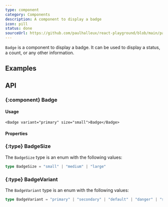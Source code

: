 ```yaml
---
type: component
category: Components
description: A component to display a badge
icon: pill
status: done
sourceUrl: https://github.com/paulhalleux/react-playground/blob/main/packages/playground/src/components/Badge/Badge.tsx
---
```


`Badge` is a component to display a badge. It can be used to display a status, a count, or any other information.

## Examples

<Example name="components/General/Badge" />

## API

### \{:component} Badge

#### Usage

```tsx
<Badge variant="primary" size="small">Badge</Badge>
```

#### Properties

<Properties component="Badge" />

### \{:type} BadgeSize

The `BadgeSize` type is an enum with the following values:

```ts
type BadgeSize = "small" | "medium" | "large"
```

### \{:type} BadgeVariant

The `BadgeVariant` type is an enum with the following values:

```ts
type BadgeVariant = "primary" | "secondary" | "default" | "danger" | "success" | "info" | "ghost"
```